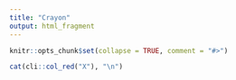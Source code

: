 ```yaml
---
title: "Crayon"
output: html_fragment
---
```


```r
knitr::opts_chunk$set(collapse = TRUE, comment = "#>")
```

:::downlit
```r
cat(cli::col_red("X"), "\n")
```
:::
